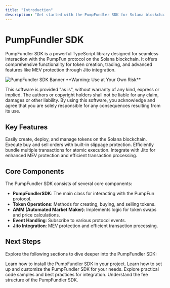 ```yaml
---
title: "Introduction"
description: "Get started with the PumpFundler SDK for Solana blockchain development"
---
```


# PumpFundler SDK

PumpFundler SDK is a powerful TypeScript library designed for seamless interaction with the PumpFun protocol on the Solana blockchain. It offers comprehensive functionality for token creation, trading, and advanced features like MEV protection through Jito integration.

<Frame>
  <img src="/images/bg.png" alt="PumpFundler SDK Banner" />
</Frame>

<Warning>
  **Warning: Use at Your Own Risk**

  This software is provided "as is", without warranty of any kind, express or implied. The authors or copyright holders shall not be liable for any claim, damages or other liability. By using this software, you acknowledge and agree that you are solely responsible for any consequences resulting from its use.
</Warning>

## Key Features

<CardGroup cols={2}>
  <Card title="Token Creation and Management" icon="coins">
    Easily create, deploy, and manage tokens on the Solana blockchain.
  </Card>
  <Card title="Trading Operations" icon="chart-line">
    Execute buy and sell orders with built-in slippage protection.
  </Card>
  <Card title="Transaction Bundling" icon="layer-group">
    Efficiently bundle multiple transactions for atomic execution.
  </Card>
  <Card title="MEV Protection" icon="shield-halved">
    Integrate with Jito for enhanced MEV protection and efficient transaction processing.
  </Card>
</CardGroup>

## Core Components

The PumpFundler SDK consists of several core components:

- **PumpFundlerSDK**: The main class for interacting with the PumpFun protocol.
- **Token Operations**: Methods for creating, buying, and selling tokens.
- **AMM (Automated Market Maker)**: Implements logic for token swaps and price calculations.
- **Event Handling**: Subscribe to various protocol events.
- **Jito Integration**: MEV protection and efficient transaction processing.

## Next Steps

Explore the following sections to dive deeper into the PumpFundler SDK:

<CardGroup cols={2}>
  <Card title="Installation" icon="download" href="/installation">
    Learn how to install the PumpFundler SDK in your project.
  </Card>
  <Card title="Configuration" icon="gear" href="/configuration">
    Learn how to set up and customize the PumpFundler SDK for your needs.
  </Card>
  <Card title="Examples" icon="code" href="/examples">
    Explore practical code samples and best practices for integration.
  </Card>
  <Card title="Fees" icon="ticket" href="/fees">
    Understand the fee structure of the PumpFundler SDK.
  </Card>
</CardGroup>